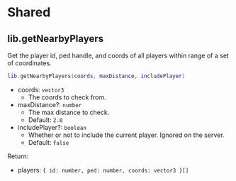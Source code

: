 # Shared

## lib.getNearbyPlayers

Get the player id, ped handle, and coords of all players within range of a set of coordinates.

```lua
lib.getNearbyPlayers(coords, maxDistance, includePlayer)
```

- coords: `vector3`
  - The coords to check from.
- maxDistance?: `number`
  - The max distance to check.
  - Default: `2.0`
- includePlayer?: `boolean`
  - Whether or not to include the current player. Ignored on the server.
  - Default: `false`

Return:

- players: `{ id: number, ped: number, coords: vector3 }[]`
